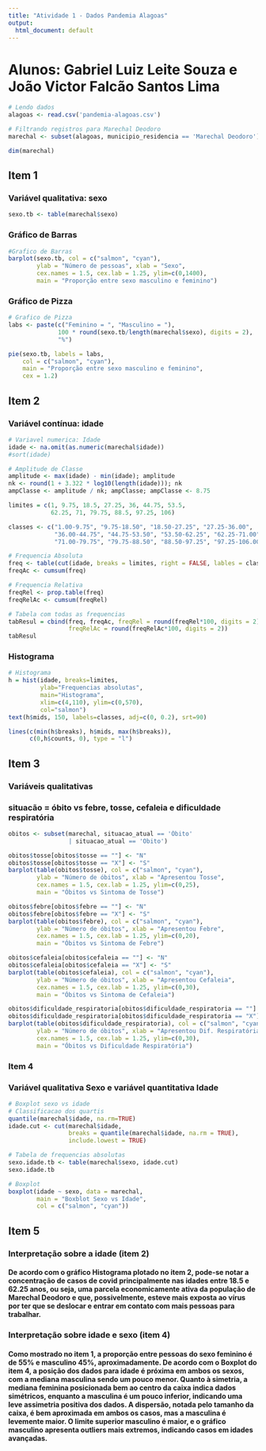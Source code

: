 ```yaml
---
title: "Atividade 1 - Dados Pandemia Alagoas"
output:
  html_document: default
---
```

# Alunos: Gabriel Luiz Leite Souza e João Victor Falcão Santos Lima

```r
# Lendo dados
alagoas <- read.csv('pandemia-alagoas.csv')

# Filtrando registros para Marechal Deodoro
marechal <- subset(alagoas, municipio_residencia == 'Marechal Deodoro')

dim(marechal)
```

## Item 1
### Variável qualitativa: sexo
```r
sexo.tb <- table(marechal$sexo)
```

### Gráfico de Barras
```r
#Grafico de Barras
barplot(sexo.tb, col = c("salmon", "cyan"),
        ylab = "Número de pessoas", xlab = "Sexo",
        cex.names = 1.5, cex.lab = 1.25, ylim=c(0,1400),
        main = "Proporção entre sexo masculino e feminino")


```


### Gráfico de Pizza
```r
# Grafico de Pizza
labs <- paste(c("Feminino = ", "Masculino = "),
              100 * round(sexo.tb/length(marechal$sexo), digits = 2),
              "%")

pie(sexo.tb, labels = labs,
    col = c("salmon", "cyan"),
    main = "Proporção entre sexo masculino e feminino",
    cex = 1.2)
```

## Item 2
### Variável contínua: idade
```r
# Variavel numerica: Idade
idade <- na.omit(as.numeric(marechal$idade))
#sort(idade)

# Amplitude de Classe
amplitude <- max(idade) - min(idade); amplitude
nk <- round(1 + 3.322 * log10(length(idade))); nk
ampClasse <- amplitude / nk; ampClasse; ampClasse <- 8.75

limites = c(1, 9.75, 18.5, 27.25, 36, 44.75, 53.5,
            62.25, 71, 79.75, 88.5, 97.25, 106)

classes <- c("1.00-9.75", "9.75-18.50", "18.50-27.25", "27.25-36.00",
             "36.00-44.75", "44.75-53.50", "53.50-62.25", "62.25-71.00",
             "71.00-79.75", "79.75-88.50", "88.50-97.25", "97.25-106.00")

# Frequencia Absoluta
freq <- table(cut(idade, breaks = limites, right = FALSE, lables = classes))
freqAc <- cumsum(freq)

# Frequencia Relativa
freqRel <- prop.table(freq)
freqRelAc <- cumsum(freqRel)

# Tabela com todas as frequencias
tabResul = cbind(freq, freqAc, freqRel = round(freqRel*100, digits = 2),
                 freqRelAc = round(freqRelAc*100, digits = 2))
tabResul
```

### Histograma
```r
# Histograma
h = hist(idade, breaks=limites,
         ylab="Frequencias absolutas", 
         main="Histograma",
         xlim=c(4,110), ylim=c(0,570),
         col="salmon")
text(h$mids, 150, labels=classes, adj=c(0, 0.2), srt=90)

lines(c(min(h$breaks), h$mids, max(h$breaks)), 
      c(0,h$counts, 0), type = "l")
```

## Item 3
### Variáveis qualitativas
### situacão = óbito vs febre, tosse, cefaleia e dificuldade respiratória
```r
obitos <- subset(marechal, situacao_atual == 'Óbito'
                 | situacao_atual == 'Obito')

obitos$tosse[obitos$tosse == ""] <- "N"
obitos$tosse[obitos$tosse == "X"] <- "S"
barplot(table(obitos$tosse), col = c("salmon", "cyan"),
        ylab = "Número de óbitos", xlab = "Apresentou Tosse",
        cex.names = 1.5, cex.lab = 1.25, ylim=c(0,25),
        main = "Óbitos vs Sintoma de Tosse")

obitos$febre[obitos$febre == ""] <- "N"
obitos$febre[obitos$febre == "X"] <- "S"
barplot(table(obitos$febre), col = c("salmon", "cyan"),
        ylab = "Número de óbitos", xlab = "Apresentou Febre",
        cex.names = 1.5, cex.lab = 1.25, ylim=c(0,20),
        main = "Óbitos vs Sintoma de Febre")

obitos$cefaleia[obitos$cefaleia == ""] <- "N"
obitos$cefaleia[obitos$cefaleia == "X"] <- "S"
barplot(table(obitos$cefaleia), col = c("salmon", "cyan"),
        ylab = "Número de óbitos", xlab = "Apresentou Cefaleia",
        cex.names = 1.5, cex.lab = 1.25, ylim=c(0,30),
        main = "Óbitos vs Sintoma de Cefaleia")

obitos$dificuldade_respiratoria[obitos$dificuldade_respiratoria == ""] <- "N"
obitos$dificuldade_respiratoria[obitos$dificuldade_respiratoria == "X"] <- "S"
barplot(table(obitos$dificuldade_respiratoria), col = c("salmon", "cyan"),
        ylab = "Número de óbitos", xlab = "Apresentou Dif. Respiratória",
        cex.names = 1.5, cex.lab = 1.25, ylim=c(0,30),
        main = "Óbitos vs Dificuldade Respiratória")
```

### Item 4
### Variável qualitativa Sexo e variável quantitativa Idade
```r
# Boxplot sexo vs idade
# Classificacao dos quartis
quantile(marechal$idade, na.rm=TRUE)
idade.cut <- cut(marechal$idade,
                 breaks = quantile(marechal$idade, na.rm = TRUE),
                 include.lowest = TRUE)

# Tabela de frequencias absolutas
sexo.idade.tb <- table(marechal$sexo, idade.cut)
sexo.idade.tb

# Boxplot
boxplot(idade ~ sexo, data = marechal,
        main = "Boxblot Sexo vs Idade",
        col = c("salmon", "cyan"))
```

## Item 5
### Interpretação sobre a idade (item 2)
#### De acordo com o gráfico Histograma plotado no item 2, pode-se notar a concentração de casos de covid principalmente nas idades entre 18.5 e 62.25 anos, ou seja, uma parcela economicamente ativa da população de Marechal Deodoro e que, possivelmente, esteve mais exposta ao vírus por ter que se deslocar e entrar em contato com mais pessoas para trabalhar.

### Interpretação sobre idade e sexo (item 4)
#### Como mostrado no item 1, a proporção entre pessoas do sexo feminino é de 55% e masculino 45%, aproximadamente. De acordo com o Boxplot do item 4, a posição dos dados para idade é próxima em ambos os sexos, com a mediana masculina sendo um pouco menor. Quanto à simetria, a mediana feminina posicionada bem ao centro da caixa indica dados simétricos, enquanto a masculina é um pouco inferior, indicando uma leve assimetria positiva dos dados. A dispersão, notada pelo tamanho da caixa, é bem aproximada em ambos os casos, mas a masculina é levemente maior. O limite superior masculino é maior, e o gráfico masculino apresenta outliers mais extremos, indicando casos em idades avançadas. 

